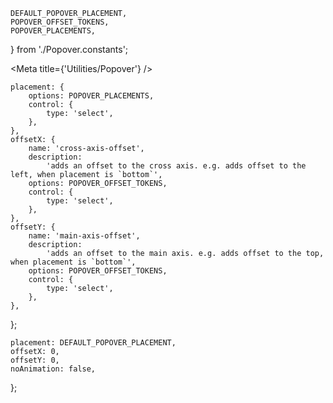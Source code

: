 
    DEFAULT_POPOVER_PLACEMENT,
    POPOVER_OFFSET_TOKENS,
    POPOVER_PLACEMENTS,
} from './Popover.constants';

<Meta title={'Utilities/Popover'} />

    placement: {
        options: POPOVER_PLACEMENTS,
        control: {
            type: 'select',
        },
    },
    offsetX: {
        name: 'cross-axis-offset',
        description:
            'adds an offset to the cross axis. e.g. adds offset to the left, when placement is `bottom`',
        options: POPOVER_OFFSET_TOKENS,
        control: {
            type: 'select',
        },
    },
    offsetY: {
        name: 'main-axis-offset',
        description:
            'adds an offset to the main axis. e.g. adds offset to the top, when placement is `bottom`',
        options: POPOVER_OFFSET_TOKENS,
        control: {
            type: 'select',
        },
    },
};

    placement: DEFAULT_POPOVER_PLACEMENT,
    offsetX: 0,
    offsetY: 0,
    noAnimation: false,
};

<Canvas hidden>
    <Story name="default" argTypes={popoverARgTypes} args={popoverArgs}>
        {({ offsetX, offsetY, placement }) => {
            const [isVisible, setIsVisible] = useState(false);
            const buttonReference = useRef(null);
            function handleClick() {
                setIsVisible(!isVisible);
            }
            const offset = [offsetX, offsetY];
            return (
                <div>
                    <IconButton
                        icon={'menu'}
                        onClick={handleClick}
                        ref={buttonReference}
                        toggled={isVisible}
                    />
                    <Popover
                        isVisible={isVisible}
                        anchorReference={buttonReference}
                        placement={placement}
                        offset={offset}
                    >
                        <Shape elevation={3} width={200}>
                            <Grid justify={'center'} padding={Spacing.all(100)}>
                                <Text margin={'none'}>this is a popover</Text>
                            </Grid>
                        </Shape>
                    </Popover>
                </div>
            );
        }}
    </Story>
    <Story
        name="w/ animation"
        argTypes={popoverARgTypes}
        args={{ ...popoverArgs, noAnimation: true }}
    >
        {({ offsetX, offsetY, ...rest }) => {
            const [isVisible, setIsVisible] = useState(false);
            const buttonReference = useRef(null);
            function handleClick() {
                setIsVisible(!isVisible);
            }
            const offset = [offsetX, offsetY];
            return (
                <div>
                    <IconButton
                        icon={'menu'}
                        onClick={handleClick}
                        ref={buttonReference}
                        toggled={isVisible}
                    />
                    <Popover
                        {...rest}
                        isVisible={isVisible}
                        anchorReference={buttonReference}
                        offset={offset}
                    >
                        <Shape elevation={3} width={200}>
                            <Grid justify={'center'} padding={Spacing.all(100)}>
                                <Text margin={'none'}>this is a popover</Text>
                            </Grid>
                        </Shape>
                    </Popover>
                </div>
            );
        }}
    </Story>
</Canvas>
